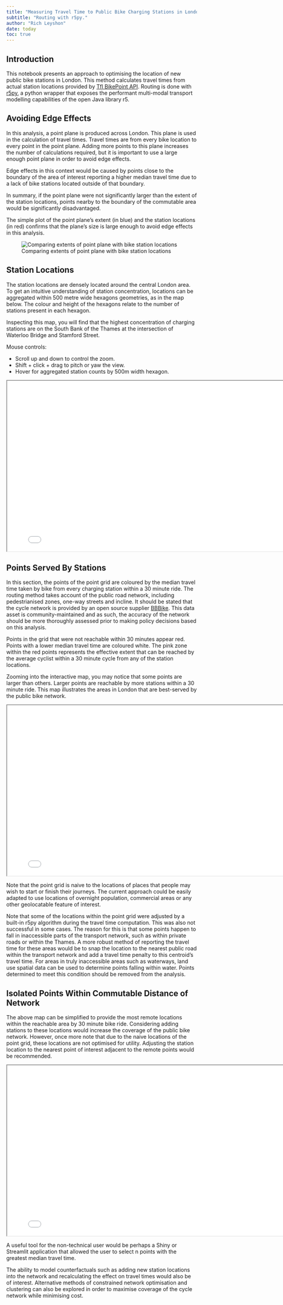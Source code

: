 ```yaml
---
title: "Measuring Travel Time to Public Bike Charging Stations in London."
subtitle: "Routing with r5py."
author: "Rich Leyshon"
date: today
toc: true
---
```


## Introduction

This notebook presents an approach to optimising the location of new public
bike stations in London. This method calculates travel times from actual
station locations provided by [Tfl BikePoint API](https://api.tfl.gov.uk/swagger/ui/index.html?url=/swagger/docs/v1#!/BikePoint/BikePoint_GetAll). Routing is done with
[r5py](https://r5py.readthedocs.io/en/stable/), a python wrapper that exposes
the performant multi-modal transport modelling capabilities of the open Java
library r5.


## Avoiding Edge Effects

In this analysis, a point plane is produced across London. This plane is used
in the calculation of travel times. Travel times are from every bike location
to every point in the point plane. Adding more points to this plane increases
the number of calculations required, but it is important to use a large enough
point plane in order to avoid edge effects.

Edge effects in this context would be caused by points close to the boundary
of the area of interest reporting a higher median travel time due to a lack of
bike stations located outside of that boundary.

In summary, if the point plane were not significantly larger than the extent of
the station locations, points nearby to the boundary of the commutable area
would be significantly disadvantaged.

The simple plot of the point plane's extent (in blue) and the station locations
(in red) confirms that the plane's size is large enough to avoid edge effects
in this analysis.

![Comparing extents of point plane with bike station locations](./outputs/pointinpolygon.png)


## Station Locations

The station locations are densely located around the central London area. To
get an intuitive understanding of station concentration, locations can be
aggregated within 500 metre wide hexagons geometries, as in the map below. The
colour and height of the hexagons relate to the number of stations present in
each hexagon.

Inspecting this map, you will find that the highest concentration of charging
stations are on the South Bank of the Thames at the intersection of Waterloo
Bridge and Stamford Street.

Mouse controls:

* Scroll up and down to control the zoom.
* Shift + click + drag to pitch or yaw the view.
* Hover for aggregated station counts by 500m width hexagon.

<iframe src="./outputs/hex_layer.html" width=800 height=450></iframe>

## Points Served By Stations

In this section, the points of the point grid are coloured by the median travel
time taken by bike from every charging station within a 30 minute ride. The
routing method takes account of the public road network, including
pedestrianised zones, one-way streets and incline. It should be stated that the
cycle network is provided by an open source supplier [BBBike](https://download.bbbike.org/osm/).
This data asset is community-maintained and as such, the accuracy of the
network should be more thoroughly assessed prior to making policy decisions
based on this analysis.

Points in the grid that were not reachable within 30 minutes appear red. Points
with a lower median travel time are coloured white. The pink zone within the
red points represents the effective extent that can be reached by the average
cyclist within a 30 minute cycle from any of the station locations.

Zooming into the interactive map, you may notice that some points are larger
than others. Larger points are reachable by more stations within a 30 minute
ride. This map illustrates the areas in London that are best-served by the
public bike network.

<iframe src="./outputs/point_layer.html" width=800 height=450></iframe>

Note that the point grid is naive to the locations of places that people may
wish to start or finish their journeys. The current approach could be easily
adapted to use locations of overnight population, commercial areas or any other
geolocatable feature of interest.

Note that some of the locations within the point grid were adjusted by a
built-in r5py algorithm during the travel time computation. This was also not
successful in some cases. The reason for this is that some points happen to
fall in inaccessible parts of the transport network, such as within private
roads or within the Thames. A more robust method of reporting the travel time
for these areas would be to snap the location to the nearest public road within
the transport network and add a travel time penalty to this centroid's travel
time. For areas in truly inaccessible areas such as waterways, land use spatial
data can be used to determine points falling within water. Points determined
to meet this condition should be removed from the analysis.

## Isolated Points Within Commutable Distance of Network

The above map can be simplified to provide the most remote locations within the
reachable area by 30 minute bike ride. Considering adding stations to these
locations would increase the coverage of the public bike network. However, once
more note that due to the naive locations of the point grid, these locations
are not optimised for utility. Adjusting the station location to the nearest
point of interest adjacent to the remote points would be recommended.

<iframe src="./outputs/isolated_point_layer.html" width=800 height=450></iframe>

A useful tool for the non-technical user would be perhaps a Shiny or Streamlit
application that allowed the user to select n points with the greatest median
travel time.

The ability to model counterfactuals such as adding new station locations into
the network and recalculating the effect on travel times would also be of
interest. Alternative methods of constrained network optimisation and
clustering can also be explored in order to maximise coverage of the cycle
network while minimising cost.

